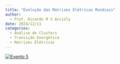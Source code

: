 ```yaml
---
title: "Evolução das Matrizes Elétricas Mundiais"
author:
  - Prof. Ricardo M S Accioly
date: 2024/12/11
categories: 
  - Análise de Clusters
  - Transição Energética
  - Matrizes Elétricas
---
```


[![Evento 5](images/Evento%2011-12-24.png)](https://github.com/TransicaoEnergetica/Projeto_Extensao_TE/blob/main/pdfs/Evento%205%20-%20Projeto%20Extens%C3%A3o%20-%20Evolu%C3%A7%C3%A3o%20das%20Matrizes%20El%C3%A9tricas%20Mundiais.pdf)
